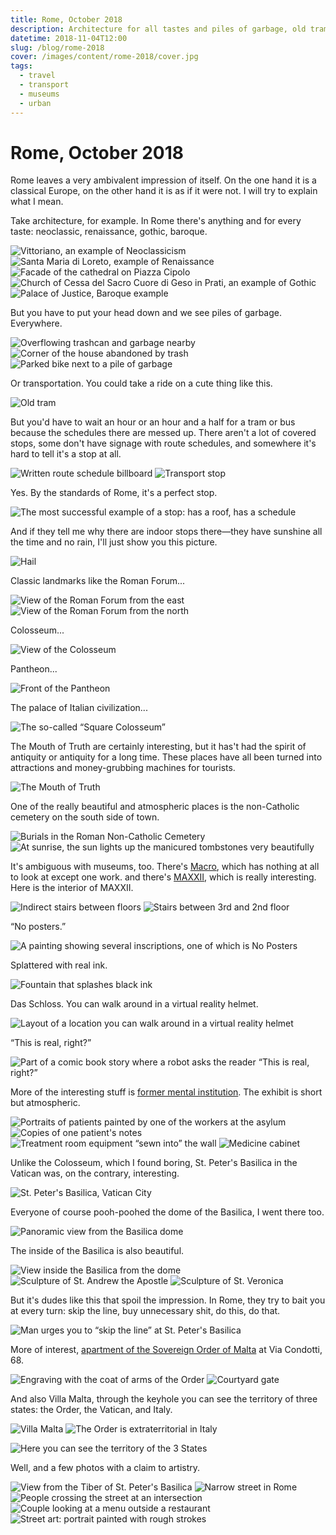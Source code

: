 ```yaml
---
title: Rome, October 2018
description: Architecture for all tastes and piles of garbage, old trams and a terrible transportation system, sun and hail, non-Catholic cemetery and MAXXII, Vatican and rip-off, asylum and the Order of Malta.
datetime: 2018-11-04T12:00
slug: /blog/rome-2018
cover: /images/content/rome-2018/cover.jpg
tags:
  - travel
  - transport
  - museums
  - urban
---
```


# Rome, October 2018

Rome leaves a very ambivalent impression of itself. On the one hand it is a classical Europe, on the other hand it is as if it were not. I will try to explain what I mean.

Take architecture, for example. In Rome there's anything and for every taste: neoclassic, renaissance, gothic, baroque.

![Vittoriano, an example of Neoclassicism](/images/content/rome-2018/1.jpg)
![Santa Maria di Loreto, example of Renaissance](/images/content/rome-2018/2.jpg)
![Facade of the cathedral on Piazza Cipolo](/images/content/rome-2018/3.jpg)
![Church of Cessa del Sacro Cuore di Geso in Prati, an example of Gothic](/images/content/rome-2018/4.jpg)
![Palace of Justice, Baroque example](/images/content/rome-2018/5.jpg)

But you have to put your head down and we see piles of garbage. Everywhere.

![Overflowing trashcan and garbage nearby](/images/content/rome-2018/6.jpg)
![Corner of the house abandoned by trash](/images/content/rome-2018/7.jpg)
![Parked bike next to a pile of garbage](/images/content/rome-2018/cover.jpg)

Or transportation. You could take a ride on a cute thing like this.

![Old tram](/images/content/rome-2018/9.jpg)

But you'd have to wait an hour or an hour and a half for a tram or bus because the schedules there are messed up. There aren't a lot of covered stops, some don't have signage with route schedules, and somewhere it's hard to tell it's a stop at all.

![Written route schedule billboard](/images/content/rome-2018/10.jpg)
![Transport stop](/images/content/rome-2018/11.jpg)

Yes. By the standards of Rome, it's a perfect stop.

![The most successful example of a stop: has a roof, has a schedule](/images/content/rome-2018/12.jpg)

And if they tell me why there are indoor stops there—they have sunshine all the time and no rain, I'll just show you this picture.

![Hail](/images/content/rome-2018/13.jpg)

Classic landmarks like the Roman Forum...

![View of the Roman Forum from the east](/images/content/rome-2018/14.jpg)
![View of the Roman Forum from the north](/images/content/rome-2018/15.jpg)

Colosseum...

![View of the Colosseum](/images/content/rome-2018/16.jpg)

Pantheon...

![Front of the Pantheon](/images/content/rome-2018/18/18.jpg)

The palace of Italian civilization...

![The so-called “Square Colosseum”](/images/content/rome-2018/17.jpg)

The Mouth of Truth are certainly interesting, but it has't had the spirit of antiquity or antiquity for a long time. These places have all been turned into attractions and money-grubbing machines for tourists.

![The Mouth of Truth](/images/content/rome-2018/19.jpg)

One of the really beautiful and atmospheric places is the non-Catholic cemetery on the south side of town.

![Burials in the Roman Non-Catholic Cemetery](/images/content/rome-2018/20.jpg)
![At sunrise, the sun lights up the manicured tombstones very beautifully](/images/content/rome-2018/21.jpg)

It's ambiguous with museums, too. There's [Macro](https://www.museomacro.it), which has nothing at all to look at except one work. and there's [MAXXII](https://www.maxxi.art), which is really interesting. Here is the interior of MAXXII.

![Indirect stairs between floors](/images/content/rome-2018/22.jpg)
![Stairs between 3rd and 2nd floor](/images/content/rome-2018/23.jpg)

“No posters.”

![A painting showing several inscriptions, one of which is No Posters](/images/content/rome-2018/24.jpg)

Splattered with real ink.

![Fountain that splashes black ink](/images/content/rome-2018/25.jpg)

Das Schloss. You can walk around in a virtual reality helmet.

![Layout of a location you can walk around in a virtual reality helmet](/images/content/rome-2018/26.jpg)

“This is real, right?”

![Part of a comic book story where a robot asks the reader “This is real, right?”](/images/content/rome-2018/27.jpg)

More of the interesting stuff is [former mental institution](http://www.museodellamente.it). The exhibit is short but atmospheric.

![Portraits of patients painted by one of the workers at the asylum](/images/content/rome-2018/28.jpg)
![Copies of one patient's notes](/images/content/rome-2018/29.jpg)
![Treatment room equipment “sewn into” the wall](/images/content/rome-2018/30.jpg)
![Medicine cabinet](/images/content/rome-2018/31.jpg)

Unlike the Colosseum, which I found boring, St. Peter's Basilica in the Vatican was, on the contrary, interesting.

![St. Peter's Basilica, Vatican City](/images/content/rome-2018/32.jpg)

Everyone of course pooh-poohed the dome of the Basilica, I went there too.

![Panoramic view from the Basilica dome](/images/content/rome-2018/33.jpg)

The inside of the Basilica is also beautiful.

![View inside the Basilica from the dome](/images/content/rome-2018/34.jpg)
![Sculpture of St. Andrew the Apostle](/images/content/rome-2018/35.jpg)
![Sculpture of St. Veronica](/images/content/rome-2018/36.jpg)

But it's dudes like this that spoil the impression. In Rome, they try to bait you at every turn: skip the line, buy unnecessary shit, do this, do that.

![Man urges you to “skip the line” at St. Peter's Basilica](/images/content/rome-2018/37.jpg)

More of interest, [apartment of the Sovereign Order of Malta](http://www.cheap-trip.eu/ru/2013/02/21/maltyjskyj-orden-ynteresnyij-anklav-v-ryme-kak-pobyivat-v-samom-malenkom-hosudarstve-myra-kotoroe-prazdnuet-svoe-900-letye-2/) at Via Condotti, 68.

![Engraving with the coat of arms of the Order](/images/content/rome-2018/38.jpg)
![Courtyard gate](/images/content/rome-2018/39.jpg)

And also Villa Malta, through the keyhole you can see the territory of three states: the Order, the Vatican, and Italy.

![Villa Malta](/images/content/rome-2018/40.jpg)
![The Order is extraterritorial in Italy](/images/content/rome-2018/41.jpg)

![Here you can see the territory of the 3 States](/images/content/rome-2018/42.jpg)

Well, and a few photos with a claim to artistry.

![View from the Tiber of St. Peter's Basilica](/images/content/rome-2018/43.jpg)
![Narrow street in Rome](/images/content/rome-2018/44.jpg)
![People crossing the street at an intersection](/images/content/rome-2018/45.jpg)
![Couple looking at a menu outside a restaurant](/images/content/rome-2018/46.jpg)
![Street art: portrait painted with rough strokes](/images/content/rome-2018/47.jpg)
